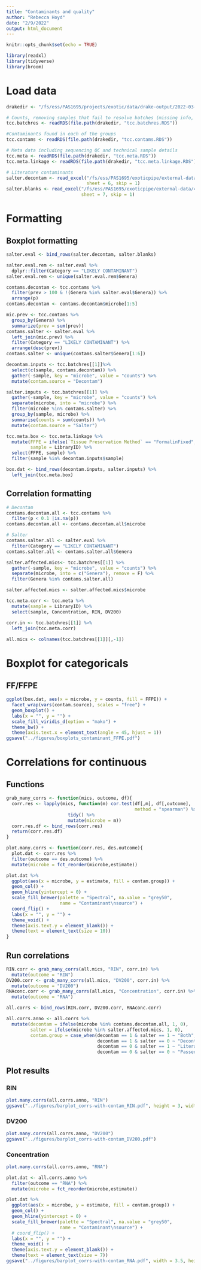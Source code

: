 ```yaml
---
title: "Contaminants and quality"
author: "Rebecca Hoyd"
date: "2/9/2022"
output: html_document
---
```


```r
knitr::opts_chunk$set(echo = TRUE)

library(readxl)
library(tidyverse)
library(broom)
```

# Load data

```r
drakedir <- "/fs/ess/PAS1695/projects/exotic/data/drake-output/2022-03-08/"

# Counts, removing samples that fail to resolve batches (missing info, etc.)
tcc.batchres <- readRDS(file.path(drakedir, "tcc.batchres.RDS"))

#Contaminants found in each of the groups
tcc.contams <- readRDS(file.path(drakedir, "tcc.contams.RDS"))

# Meta data including sequencing QC and technical sample details
tcc.meta <- readRDS(file.path(drakedir, "tcc.meta.RDS"))
tcc.meta.linkage <- readRDS(file.path(drakedir, "tcc.meta.linkage.RDS"))

# Literature contaminants
salter.decontam <- read_excel("/fs/ess/PAS1695/exoticpipe/external-data/41586_2020_2095_MOESM2_ESM.xlsx",
                              sheet = 6, skip = 1)
salter.blanks <- read_excel("/fs/ess/PAS1695/exoticpipe/external-data/41586_2020_2095_MOESM2_ESM.xlsx", 
                            sheet = 7, skip = 1)
```

# Formatting

## Boxplot formatting

```r
salter.eval <- bind_rows(salter.decontam, salter.blanks)

salter.eval.rem <- salter.eval %>%
  dplyr::filter(Category == "LIKELY CONTAMINANT")
salter.eval.rem <- unique(salter.eval.rem$Genera) 

```

```r
contams.decontam <- tcc.contams %>%
  filter(prev > 100 & !(Genera %in% salter.eval$Genera)) %>%
  arrange(p)
contams.decontam <- contams.decontam$microbe[1:5]

mic.prev <- tcc.contams %>%
  group_by(Genera) %>%
  summarize(prev = sum(prev))
contams.salter <- salter.eval %>%
  left_join(mic.prev) %>%
  filter(Category == "LIKELY CONTAMINANT") %>%
  arrange(desc(prev))
contams.salter <- unique(contams.salter$Genera[1:6])
```

```r
decontam.inputs <- tcc.batchres[[1]]%>%
  select(c(sample, contams.decontam)) %>%
  gather(-sample, key = "microbe", value = "counts") %>%
  mutate(contam.source = "Decontam")

salter.inputs <- tcc.batchres[[1]] %>%
  gather(-sample, key = "microbe", value = "counts") %>%
  separate(microbe, into = "microbe") %>%
  filter(microbe %in% contams.salter) %>%
  group_by(sample, microbe) %>%
  summarise(counts = sum(counts)) %>%
  mutate(contam.source = "Salter")
```

```r
tcc.meta.box <- tcc.meta.linkage %>%
  mutate(FFPE = ifelse(`Tissue Preservation Method` == "FormalinFixed", "Yes", "No"),
         sample = LibraryID) %>%
  select(FFPE, sample) %>%
  filter(sample %in% decontam.inputs$sample)

```

```r
box.dat <- bind_rows(decontam.inputs, salter.inputs) %>%
  left_join(tcc.meta.box)
```

## Correlation formatting

```r
# Decontam
contams.decontam.all <- tcc.contams %>%
  filter(p < 0.1 |is.na(p))
contams.decontam.all <- contams.decontam.all$microbe

# Salter
contams.salter.all <- salter.eval %>%
  filter(Category == "LIKELY CONTAMINANT")
contams.salter.all <- contams.salter.all$Genera

salter.affected.mics<- tcc.batchres[[1]] %>%
  gather(-sample, key = "microbe", value = "counts") %>%
  separate(microbe, into = c("Genera"), remove = F) %>%
  filter(Genera %in% contams.salter.all) 

salter.affected.mics <- salter.affected.mics$microbe
```

```r
tcc.meta.corr <- tcc.meta %>%
  mutate(sample = LibraryID) %>%
  select(sample, Concentration, RIN, DV200) 

corr.in <- tcc.batchres[[1]] %>%
  left_join(tcc.meta.corr)
  
all.mics <- colnames(tcc.batchres[[1]][,-1])
```


# Boxplot for categoricals

## FF/FFPE

```r
ggplot(box.dat, aes(x = microbe, y = counts, fill = FFPE)) +
  facet_wrap(vars(contam.source), scales = "free") +
  geom_boxplot() +
  labs(x = "", y = "") +
  scale_fill_viridis_d(option = "mako") +
  theme_bw() +
  theme(axis.text.x = element_text(angle = 45, hjust = 1))
ggsave("../figures/boxplots_contaminant_FFPE.pdf")
```

# Correlations for continuous

## Functions

```r
grab_many_corrs <- function(mics, outcome, df){
  corr.res <- lapply(mics, function(m) cor.test(df[,m], df[,outcome], 
                                                method = "spearman") %>%
                       tidy() %>%
                       mutate(microbe = m)) 
  corr.res.df <- bind_rows(corr.res)
  return(corr.res.df)
}

plot.many.corrs <- function(corr.res, des.outcome){
  plot.dat <- corr.res %>%
  filter(outcome == des.outcome) %>%
  mutate(microbe = fct_reorder(microbe,estimate))

plot.dat %>%
  ggplot(aes(x = microbe, y = estimate, fill = contam.group)) +
  geom_col() +
  geom_hline(yintercept = 0) +
  scale_fill_brewer(palette = "Spectral", na.value = "grey50",
                    name = "Contaminant\nsource") +
  coord_flip() +
  labs(x = "", y = "") +
  theme_void() +
  theme(axis.text.y = element_blank()) +
  theme(text = element_text(size = 10))
}
```

## Run correlations

```r
RIN.corr <- grab_many_corrs(all.mics, "RIN", corr.in) %>%
  mutate(outcome = "RIN")
DV200.corr <- grab_many_corrs(all.mics, "DV200", corr.in) %>%
  mutate(outcome = "DV200")
RNAconc.corr <- grab_many_corrs(all.mics, "Concentration", corr.in) %>%
  mutate(outcome = "RNA")

all.corrs <- bind_rows(RIN.corr, DV200.corr, RNAconc.corr)
```

```r
all.corrs.anno <- all.corrs %>%
  mutate(decontam = ifelse(microbe %in% contams.decontam.all, 1, 0),
         salter = ifelse(microbe %in% salter.affected.mics, 1, 0),
         contam.group = case_when(decontam == 1 & salter == 1 ~ "Both",
                                  decontam == 1 & salter == 0 ~ "Decontam",
                                  decontam == 0 & salter == 1 ~ "Literature",
                                  decontam == 0 & salter == 0 ~ "Passed"))
```

## Plot results

### RIN
```r
plot.many.corrs(all.corrs.anno, "RIN")
ggsave("../figures/barplot_corrs-with-contam_RIN.pdf", height = 3, width = 4)
```

### DV200
```r
plot.many.corrs(all.corrs.anno, "DV200")
ggsave("../figures/barplot_corrs-with-contam_DV200.pdf")
```
### Concentration

```r
plot.many.corrs(all.corrs.anno, "RNA")

```

```r
plot.dat <- all.corrs.anno %>%
  filter(outcome == "RNA") %>%
  mutate(microbe = fct_reorder(microbe,estimate))

plot.dat %>%
  ggplot(aes(x = microbe, y = estimate, fill = contam.group)) +
  geom_col() +
  geom_hline(yintercept = 0) +
  scale_fill_brewer(palette = "Spectral", na.value = "grey50",
                    name = "Contaminant\nsource") +
  # coord_flip() +
  labs(x = "", y = "") +
  theme_void() +
  theme(axis.text.y = element_blank()) +
  theme(text = element_text(size = 7))
ggsave("../figures/barplot_corrs-with-contam_RNA.pdf", width = 3.5, height =2.5)
```
